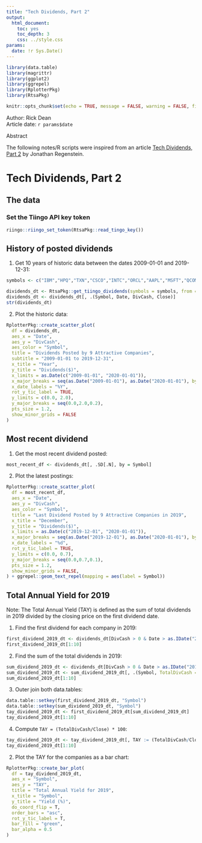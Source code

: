 ```yaml
---
title: "Tech Dividends, Part 2"
output: 
  html_document:
    toc: yes
    toc_depth: 3
    css: ../style.css
params:
  date: !r Sys.Date()     
---
```


```r
library(data.table)
library(magrittr)
library(ggplot2)
library(ggrepel)
library(RplotterPkg)
library(RtsaPkg)
```

```r
knitr::opts_chunk$set(echo = TRUE, message = FALSE, warning = FALSE, fig.width = 12, fig.height = 8)
```

<div>Author: Rick Dean</div>
<div>Article date: `r params$date`</div>

<div class="abstract">
  <p class="abstract">Abstract</p>
  The following notes/R scripts were inspired from an article [Tech Dividends, Part 2](https://rviews.rstudio.com/2019/08/17/tech-dividends-part-2/) by Jonathan Regenstein.
</div>  


# Tech Dividends, Part 2
## The data
### Set the Tiingo API key token
```r
riingo::riingo_set_token(RtsaPkg::read_tingo_key())
```

## History of posted dividends
1. Get 10 years of historic data between the dates 2009-01-01 and 2019-12-31:
```r
symbols <- c("IBM","HPQ","TXN","CSCO","INTC","ORCL","AAPL","MSFT","QCOM")

dividends_dt <- RtsaPkg::get_tiingo_dividends(symbols = symbols, from = "2009-01-01", to = "2019-12-31")
dividends_dt <- dividends_dt[, .(Symbol, Date, DivCash, Close)]
str(dividends_dt)
```
2. Plot the historic data:
```r
RplotterPkg::create_scatter_plot(
  df = dividends_dt,
  aes_x = "Date",
  aes_y = "DivCash",
  aes_color = "Symbol",
  title = "Dividends Posted by 9 Attractive Companies",
  subtitle = "2009-01-01 to 2019-12-31",
  x_title = "Year",
  y_title = "Dividends($)",
  x_limits = as.Date(c("2009-01-01", "2020-01-01")),
  x_major_breaks = seq(as.Date("2009-01-01"), as.Date("2020-01-01"), by="1 year"),
  x_date_labels = "%Y",
  rot_y_tic_label = TRUE,
  y_limits = c(0.0, 2.0),
  y_major_breaks = seq(0.0,2.0,0.2),
  pts_size = 1.2,
  show_minor_grids = FALSE
)
```

## Most recent dividend
1. Get the most recent dividend posted:
```r
most_recent_df <- dividends_dt[, .SD[.N], by = Symbol]
```

2. Plot the latest postings:
```r
RplotterPkg::create_scatter_plot(
  df = most_recent_df,
  aes_x = "Date",
  aes_y = "DivCash",
  aes_color = "Symbol",
  title = "Last Dividend Posted by 9 Attractive Companies in 2019",
  x_title = "December",
  y_title = "Dividends($)",
  x_limits = as.Date(c("2019-12-01", "2020-01-01")),
  x_major_breaks = seq(as.Date("2019-12-01"), as.Date("2020-01-01"), by="1 day"),
  x_date_labels = "%d",
  rot_y_tic_label = TRUE,
  y_limits = c(0.0, 0.7),
  y_major_breaks = seq(0.0,0.7,0.1),
  pts_size = 1.2,
  show_minor_grids = FALSE,
) + ggrepel::geom_text_repel(mapping = aes(label = Symbol))
```

## Total Annual Yield for 2019

<div class="note">Note: The Total Annual Yield (TAY) is defined as the sum of total dividends in 2019 divided by the closing price on the first dividend date.</div>

1. Find the first dividend for each company in 2019:
```r
first_dividend_2019_dt <- dividends_dt[DivCash > 0 & Date > as.IDate("2018-12-31"), .SD[1L], by = Symbol][order(-DivCash)]
first_dividend_2019_dt[1:10]
```
2. Find the sum of the total dividends in 2019:
```r
sum_dividend_2019_dt <- dividends_dt[DivCash > 0 & Date > as.IDate("2018-12-31"), lapply(.SD, sum), by = Symbol, .SDcols = "DivCash"][order(-DivCash)]
sum_dividend_2019_dt <- sum_dividend_2019_dt[, .(Symbol, TotalDivCash = DivCash)]
sum_dividend_2019_dt[1:10]
```
3. Outer join both data.tables:
```r
data.table::setkey(first_dividend_2019_dt, "Symbol")
data.table::setkey(sum_dividend_2019_dt, "Symbol")
tay_dividend_2019_dt <- first_dividend_2019_dt[sum_dividend_2019_dt]
tay_dividend_2019_dt[1:10]
```

4. Compute `TAY = (TotalDivCash/Close) * 100`:
```r
tay_dividend_2019_dt <- tay_dividend_2019_dt[, TAY := (TotalDivCash/Close)*100][order(-TAY)]
tay_dividend_2019_dt[1:10]
```

2. Plot the TAY for the companies as a bar chart:
```r
RplotterPkg::create_bar_plot(
  df = tay_dividend_2019_dt,
  aes_x = "Symbol",
  aes_y = "TAY",
  title = "Total Annual Yield for 2019",
  x_title = "Symbol",
  y_title = "Yield (%)",
  do_coord_flip = T,
  order_bars = "asc",
  rot_y_tic_label = T,
  bar_fill = "green",
  bar_alpha = 0.5
)
```
